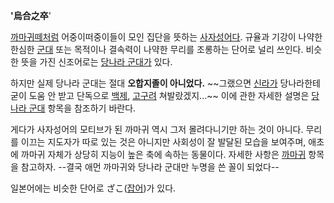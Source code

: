 ''''烏合之卒''''

[[까마귀]]떼처럼 어중이떠중이들이 모인 집단을 뜻하는 [[사자성어]]다. 규율과 기강이 나약한 한심한 [[군대]] 또는 목적이나 결속력이 나약한 무리를 조롱하는 단어로 널리 쓰인다. 비슷한 뜻을 가진 신조어로는 [[당나라 군대]]가 있다. 

하지만 실제 당나라 군대는 절대 '''오합지졸이 아니었다.''' ~~그랬으면 [[신라]]가 당나라한테 굳이 도움 안 받고 단독으로 [[백제]], [[고구려]] 쳐발랐겠지...~~ 이에 관한 자세한 설명은 [[당나라 군대]] 항목을 참조하기 바란다.

게다가 사자성어의 모티브가 된 까마귀 역시 그저 몰려다니기만 하는 것이 아니다. 무리를 이끄는 지도자가 따로 있는 것은 아니지만 사회성이 잘 발달된 모습을 보여주며, 애초에 까마귀 자체가 상당히 지능이 높은 축에 속하는 동물이다. 자세한 사항은 [[까마귀]] 항목을 참고하자. --결국 애먼 까마귀와 당나라 군대만 누명을 쓴 꼴이 되었다-- 

일본어에는 비슷한 단어로 ざこ([[잡어]])가 있다.
